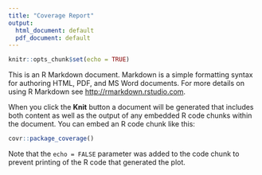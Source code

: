 ```yaml
---
title: "Coverage Report"
output:
  html_document: default
  pdf_document: default
---
```


```r
knitr::opts_chunk$set(echo = TRUE)
```


This is an R Markdown document. Markdown is a simple formatting syntax for authoring HTML, PDF, and MS Word documents. For more details on using R Markdown see <http://rmarkdown.rstudio.com>.

When you click the **Knit** button a document will be generated that includes both content as well as the output of any embedded R code chunks within the document. You can embed an R code chunk like this:

```r
covr::package_coverage()
```


Note that the `echo = FALSE` parameter was added to the code chunk to prevent printing of the R code that generated the plot.

